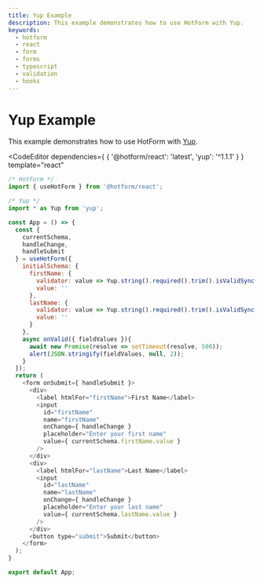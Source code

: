 ```yaml
---
title: Yup Example
description: This example demonstrates how to use HotForm with Yup.
keywords:
  - hotform
  - react
  - form
  - forms
  - typescript
  - validation
  - hooks
---
```


# Yup Example

This example demonstrates how to use HotForm with <a href="https://github.com/jquense/yup/" rel="noreferrer" target="_blank">Yup</a>.

<CodeEditor
  dependencies={ {
    '@hotform/react': 'latest',
    'yup': '^1.1.1'
  } }
  template="react"
>

```js App.js active
/* HotForm */
import { useHotForm } from '@hotform/react';

/* Yup */
import * as Yup from 'yup';

const App = () => {
  const {
    currentSchema,
    handleChange,
    handleSubmit
  } = useHotForm({
    initialSchema: {
      firstName: {
        validator: value => Yup.string().required().trim().isValidSync(value),
        value: ''
      },
      lastName: {
        validator: value => Yup.string().required().trim().isValidSync(value),
        value: ''
      }
    },
    async onValid({ fieldValues }){
      await new Promise(resolve => setTimeout(resolve, 500));
      alert(JSON.stringify(fieldValues, null, 2));
    }
  });
  return (
    <form onSubmit={ handleSubmit }>
      <div>
        <label htmlFor="firstName">First Name</label>
        <input
          id="firstName"
          name="firstName"
          onChange={ handleChange }
          placeholder="Enter your first name"
          value={ currentSchema.firstName.value }
        />
      </div>
      <div>
        <label htmlFor="lastName">Last Name</label>
        <input
          id="lastName"
          name="lastName"
          onChange={ handleChange }
          placeholder="Enter your last name"
          value={ currentSchema.lastName.value }
        />
      </div>
      <button type="submit">Submit</button>
    </form>
  );
}

export default App;
```

</CodeEditor>
